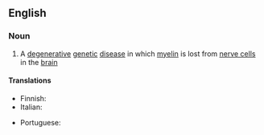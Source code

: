 ==English==

===Noun===
{{wikipedia}}
{{en-noun|-|+}}

# {{lb|en|medicine}} A [[degenerative]] [[genetic]] [[disease]] in which [[myelin]] is lost from [[nerve cell]]s in the [[brain]]

====Translations====
{{trans-top|disease}}
* Finnish: {{t|fi|adrenoleukodystrofia}}
* Italian: {{t|it|adrenoleucodistrofia|f}}
{{trans-mid}}
* Portuguese: {{t+|pt|adrenoleucodistrofia|f}}
{{trans-bottom}}